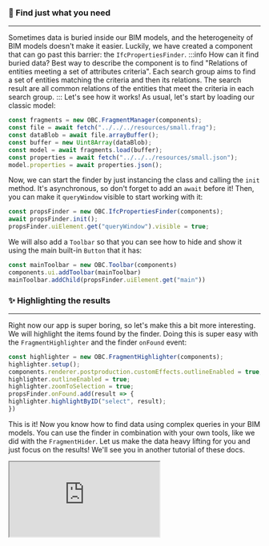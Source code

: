 ### 🔎 Find just what you need
___
Sometimes data is buried inside our BIM models, and the
heterogeneity of BIM models doesn't make it easier. Luckily,
we have created a component that can go past this barrier:
the `IfcPropertiesFinder`.
:::info How can it find buried data?
Best way to describe the component is to find "Relations of entities meeting a set of attributes criteria".
Each search group aims to find a set of entities matching the criteria and then its relations.
The search result are all common relations of the entities that meet the criteria in each search group.
:::
Let's see how it works! As usual, let's start by loading our
classic model:

```js
const fragments = new OBC.FragmentManager(components);
const file = await fetch("../../../resources/small.frag");
const dataBlob = await file.arrayBuffer();
const buffer = new Uint8Array(dataBlob);
const model = await fragments.load(buffer);
const properties = await fetch("../../../resources/small.json");
model.properties = await properties.json();
```
Now, we can start the finder by just instancing the class and
calling the `init` method. It's asynchronous, so don't forget
to add an `await` before it! Then, you can make it `queryWindow`
visible to start working with it:

```js
const propsFinder = new OBC.IfcPropertiesFinder(components);
await propsFinder.init();
propsFinder.uiElement.get("queryWindow").visible = true;
```
We will also add a `Toolbar` so that you can see how to hide and
show it using the main built-in `Button` that it has:

```js
const mainToolbar = new OBC.Toolbar(components)
components.ui.addToolbar(mainToolbar)
mainToolbar.addChild(propsFinder.uiElement.get("main"))
```
### ✨ Highlighting the results
___
Right now our app is super boring, so let's make this a bit more
interesting. We will highlight the items found by the finder.
Doing this is super easy with the `FragmentHighlighter` and the
finder `onFound` event:

```js
const highlighter = new OBC.FragmentHighlighter(components);
highlighter.setup();
components.renderer.postproduction.customEffects.outlineEnabled = true;
highlighter.outlineEnabled = true;
highlighter.zoomToSelection = true;
propsFinder.onFound.add(result => {
highlighter.highlightByID("select", result);
})
```
This is it! Now you know how to find data using complex queries
in your BIM models. You can use the finder in combination
with your own tools, like we did with the `FragmentHider`. Let us
make the data heavy lifting for you and just focus on the results!
We'll see you in another tutorial of these docs.


  <iframe src="https://ifcjs.github.io/components/src/ifc/IfcPropertiesFinder/index.html"></iframe>

  